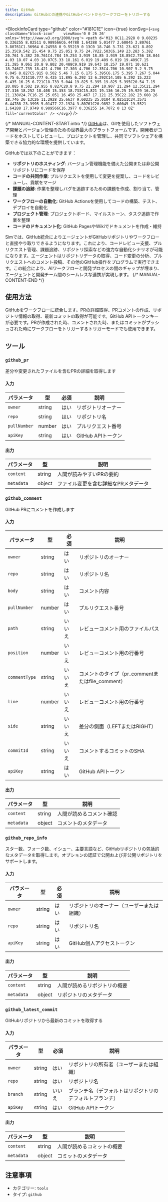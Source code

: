 ```yaml
---
title: GitHub
description: GitHubとの連携やGitHubイベントからワークフローをトリガーする
---
```



<BlockInfoCard 
  type="github"
  color="#181C1E"
  icon={true}
  iconSvg={`<svg className="block-icon"    viewBox='0 0 26 26' xmlns='http://www.w3.org/2000/svg'>
      <path
        d='M13 0C11.2928 0 9.60235 0.336255 8.02511 0.989566C6.44788 1.64288 5.01477 2.60045 3.80761 3.80761C1.36964 6.24558 0 9.55219 0 13C0 18.746 3.731 23.621 8.892 25.35C9.542 25.454 9.75 25.051 9.75 24.7V22.503C6.149 23.283 5.382 20.761 5.382 20.761C4.784 19.253 3.939 18.85 3.939 18.85C2.756 18.044 4.03 18.07 4.03 18.07C5.33 18.161 6.019 19.409 6.019 19.409C7.15 21.385 9.061 20.8 9.802 20.488C9.919 19.643 10.257 19.071 10.621 18.746C7.735 18.421 4.706 17.303 4.706 12.35C4.706 10.907 5.2 9.75 6.045 8.827C5.915 8.502 5.46 7.15 6.175 5.395C6.175 5.395 7.267 5.044 9.75 6.721C10.777 6.435 11.895 6.292 13 6.292C14.105 6.292 15.223 6.435 16.25 6.721C18.733 5.044 19.825 5.395 19.825 5.395C20.54 7.15 20.085 8.502 19.955 8.827C20.8 9.75 21.294 10.907 21.294 12.35C21.294 17.316 18.252 18.408 15.353 18.733C15.821 19.136 16.25 19.929 16.25 21.138V24.7C16.25 25.051 16.458 25.467 17.121 25.35C22.282 23.608 26 18.746 26 13C26 11.2928 25.6637 9.60235 25.0104 8.02511C24.3571 6.44788 23.3995 5.01477 22.1924 3.80761C20.9852 2.60045 19.5521 1.64288 17.9749 0.989566C16.3977 0.336255 14.7072 0 13 0Z'
        fill='currentColor'
      />
    </svg>`}
/>

{/* MANUAL-CONTENT-START:intro */}
[GitHub](https://github.com/)は、Gitを使用したソフトウェア開発とバージョン管理のための世界最大のプラットフォームです。開発者がコードをホストしてレビューし、プロジェクトを管理し、共同でソフトウェアを構築できる協力的な環境を提供しています。

GitHubでは以下のことができます：

- **リポジトリのホスティング**: バージョン管理機能を備えた公開または非公開リポジトリにコードを保存
- **コードの共同作業**: プルリクエストを使用して変更を提案し、コードをレビューし、貢献をマージ
- **課題の追跡**: 作業を整理しバグを追跡するための課題を作成、割り当て、管理
- **ワークフローの自動化**: GitHub Actionsを使用してコードの構築、テスト、デプロイを自動化
- **プロジェクト管理**: プロジェクトボード、マイルストーン、タスク追跡で作業を整理
- **コードのドキュメント化**: GitHub PagesやWikiでドキュメントを作成・維持

Simでは、GitHub統合によりエージェントがGitHubリポジトリやワークフローと直接やり取りできるようになります。これにより、コードレビュー支援、プルリクエスト管理、課題追跡、リポジトリ探索などの強力な自動化シナリオが可能になります。エージェントはリポジトリデータの取得、コード変更の分析、プルリクエストへのコメント投稿、その他のGitHub操作をプログラムで実行できます。この統合により、AIワークフローと開発プロセスの間のギャップが埋まり、エージェントと開発チーム間のシームレスな連携が実現します。
{/* MANUAL-CONTENT-END */}

## 使用方法

GitHubをワークフローに統合します。PRの詳細取得、PRコメントの作成、リポジトリ情報の取得、最新コミットの取得が可能です。GitHub APIトークンキーが必要です。PRが作成された時、コメントされた時、またはコミットがプッシュされた時にワークフローをトリガーするトリガーモードでも使用できます。

## ツール

### `github_pr`

差分や変更されたファイルを含むPRの詳細を取得します

#### 入力

| パラメータ | 型 | 必須 | 説明 |
| --------- | ---- | -------- | ----------- |
| `owner` | string | はい | リポジトリオーナー |
| `repo` | string | はい | リポジトリ名 |
| `pullNumber` | number | はい | プルリクエスト番号 |
| `apiKey` | string | はい | GitHub APIトークン |

#### 出力

| パラメータ | 型 | 説明 |
| --------- | ---- | ----------- |
| `content` | string | 人間が読みやすいPRの要約 |
| `metadata` | object | ファイル変更を含む詳細なPRメタデータ |

### `github_comment`

GitHub PRにコメントを作成します

#### 入力

| パラメータ | 型 | 必須 | 説明 |
| --------- | ---- | -------- | ----------- |
| `owner` | string | はい | リポジトリのオーナー |
| `repo` | string | はい | リポジトリ名 |
| `body` | string | はい | コメント内容 |
| `pullNumber` | number | はい | プルリクエスト番号 |
| `path` | string | いいえ | レビューコメント用のファイルパス |
| `position` | number | いいえ | レビューコメント用の行番号 |
| `commentType` | string | いいえ | コメントのタイプ（pr_commentまたはfile_comment） |
| `line` | number | いいえ | レビューコメント用の行番号 |
| `side` | string | いいえ | 差分の側面（LEFTまたはRIGHT） |
| `commitId` | string | いいえ | コメントするコミットのSHA |
| `apiKey` | string | はい | GitHub APIトークン |

#### 出力

| パラメータ | 型 | 説明 |
| --------- | ---- | ----------- |
| `content` | string | 人間が読めるコメント確認 |
| `metadata` | object | コメントのメタデータ |

### `github_repo_info`

スター数、フォーク数、イシュー、主要言語など、GitHubリポジトリの包括的なメタデータを取得します。オプションの認証で公開および非公開リポジトリをサポートします。

#### 入力

| パラメータ | 型 | 必須 | 説明 |
| --------- | ---- | -------- | ----------- |
| `owner` | string | はい | リポジトリのオーナー（ユーザーまたは組織） |
| `repo` | string | はい | リポジトリ名 |
| `apiKey` | string | はい | GitHub個人アクセストークン |

#### 出力

| パラメータ | 型 | 説明 |
| --------- | ---- | ----------- |
| `content` | string | 人間が読めるリポジトリの概要 |
| `metadata` | object | リポジトリのメタデータ |

### `github_latest_commit`

GitHubリポジトリから最新のコミットを取得する

#### 入力

| パラメータ | 型 | 必須 | 説明 |
| --------- | ---- | -------- | ----------- |
| `owner` | string | はい | リポジトリの所有者（ユーザーまたは組織） |
| `repo` | string | はい | リポジトリ名 |
| `branch` | string | いいえ | ブランチ名（デフォルトはリポジトリのデフォルトブランチ） |
| `apiKey` | string | はい | GitHub APIトークン |

#### 出力

| パラメータ | 型 | 説明 |
| --------- | ---- | ----------- |
| `content` | string | 人間が読めるコミットの概要 |
| `metadata` | object | コミットのメタデータ |

## 注意事項

- カテゴリー: `tools`
- タイプ: `github`
